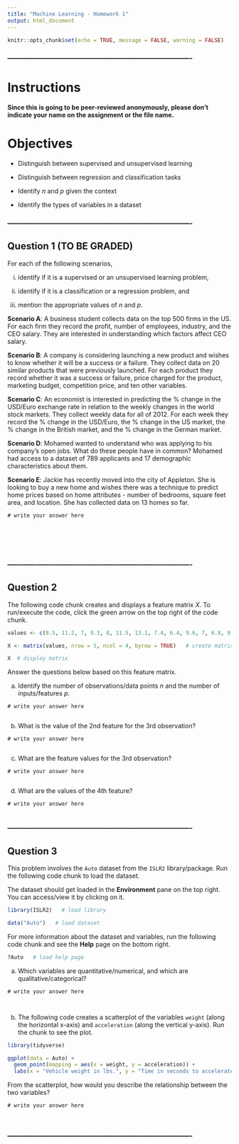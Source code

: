 ```yaml
---
title: "Machine Learning - Homework 1"
output: html_document
---
```


```r
knitr::opts_chunk$set(echo = TRUE, message = FALSE, warning = FALSE)
```


### ----------------------------------------------------------------------------

# Instructions

**Since this is going to be peer-reviewed anonymously, please don't indicate your name on the assignment or the file name.** 


# Objectives

* Distinguish between supervised and unsupervised learning

* Distinguish between regression and classification tasks

* Identify $n$ and $p$ given the context

* Identify the types of variables in a dataset



### ----------------------------------------------------------------------------

## Question 1 (TO BE GRADED)

For each of the following scenarios,

(i) identify if it is a supervised or an unsupervised learning problem,

(ii) identify if it is a classification or a regression problem, and 

(iii) mention the appropriate values of $n$ and $p$. 


**Scenario A**:  A business student collects data on the top 500 firms in the US. For each firm they record the profit, number of employees, industry, and the CEO salary. They are interested in understanding which factors affect CEO salary.

**Scenario B**: A company is considering launching a new product and wishes to know whether it will be a success or a failure. They collect data on 20 similar products that were previously launched. For each product they record whether it was a success or failure, price charged for the product, marketing budget, competition price, and ten other variables.

**Scenario C**: An economist is interested in predicting the % change in the USD/Euro exchange rate in relation to the weekly changes in the world stock markets. They collect weekly data for all of 2012. For each week they record the % change in the USD/Euro, the % change in the US market, the % change in the British market, and the % change in the German market.

**Scenario D**: Mohamed wanted to understand who was applying to his company's open jobs. What do these people have in common? Mohamed had access to a dataset of 789 applicants and 17 demographic characteristics about them.

**Scenario E**: Jackie has recently moved into the city of Appleton. She is looking to buy a new home and wishes there was a technique to predict home prices based on home attributes - number of bedrooms, square feet area, and location. She has collected data on 13 homes so far.


```{}
# write your answer here






```




### ----------------------------------------------------------------------------

## Question 2 

The following code chunk creates and displays a feature matrix $X$. To run/execute the code, click the green arrow on the top right of the code chunk.

```r
values <- c(8.5, 11.2, 7, 9.3, 8, 11.5, 13.1, 7.4, 6.4, 9.6, 7, 6.8, 9.5, -3.2, 14.4, 1.6, 7.9, 10.1, 12, -1.6)  # create list of values

X <- matrix(values, nrow = 5, ncol = 4, byrow = TRUE)   # create matrix

X  # display matrix
```

Answer the questions below based on this feature matrix.


(a) Identify the number of observations/data points $n$ and the number of inputs/features $p$.

```{}
# write your answer here


```


(b) What is the value of the 2nd feature for the 3rd observation?

```{}
# write your answer here


```


(c) What are the feature values for the 3rd observation?

```{}
# write your answer here


```


(d) What are the values of the 4th feature?

```{}
# write your answer here


```




### ----------------------------------------------------------------------------

## Question 3

This problem involves the `Auto` dataset from the `ISLR2` library/package. Run the following code chunk to load the dataset. 

The dataset should get loaded in the **Environment** pane on the top right. You can access/view it by clicking on it.

```r
library(ISLR2)   # load library

data("Auto")   # load dataset
```


For more information about the dataset and variables, run the following code chunk and see the **Help** page on the bottom right.

```r
?Auto   # load help page
```


(a) Which variables are quantitative/numerical, and which are qualitative/categorical? 

```{}
# write your answer here



```


(b) The following code creates a scatterplot of the variables `weight` (along the horizontal x-axis) and `acceleration` (along the vertical y-axis). Run the chunk to see the plot.

```r
library(tidyverse)

ggplot(data = Auto) +
  geom_point(mapping = aes(x = weight, y = acceleration)) +
  labs(x = "Vehicle weight in lbs.", y = "Time in seconds to accelerate from 0 to 60 mph")
```


From the scatterplot, how would you describe the relationship between the two variables?

```{}
# write your answer here



```




### ----------------------------------------------------------------------------